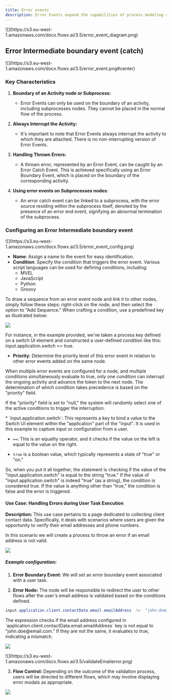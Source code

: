```yaml
---
title: Error events
description: Error Events expand the capabilities of process modeling and error handling within BPMN processing. These Error Event nodes enhance the BPMN standard and offer improved control over error management.
---
```


<Frame>
![](https://s3.eu-west-1.amazonaws.com/docx.flowx.ai/3.5/error_event_diagram.png)
</Frame>

## Error Intermediate boundary event (catch)

<Frame>
![](https://s3.eu-west-1.amazonaws.com/docx.flowx.ai/3.5/error_event.png#center)
</Frame>


### Key Characteristics

1. **Boundary of an Activity node or Subprocess:**
   - Error Events can only be used on the boundary of an activity, including subprocesses nodes. They cannot be placed in the normal flow of the process.

2. **Always Interrupt the Activity:**
   - It's important to note that Error Events always interrupt the activity to which they are attached. There is no non-interrupting version of Error Events.

3. **Handling Thrown Errors:**
   - A thrown error, represented by an Error Event, can be caught by an Error Catch Event. This is achieved specifically using an Error Boundary Event, which is placed on the boundary of the corresponding activity.

4. **Using error events on Subprocesses nodes**:
    - An error catch event can be linked to a subprocess, with the error source residing within the subprocess itself, denoted by the presence of an error end event, signifying an abnormal termination of the subprocess.


### Configuring an Error Intermediate boundary event

<Frame>
![](https://s3.eu-west-1.amazonaws.com/docx.flowx.ai/3.5/error_event_config.png)
</Frame>

* **Name**: Assign a name to the event for easy identification.
* **Condition**: Specify the condition that triggers the error event. Various script languages can be used for defining conditions, including:
    - MVEL
    - JavaScript
    - Python
    - Groovy


<Info>
To draw a sequence from an error event node and link it to other nodes, simply follow these steps: right-click on the node, and then select the option to "Add Sequence."
</Info>

<Info>
When crafting a condition, use a predefined key as illustrated below:

![](https://s3.eu-west-1.amazonaws.com/docx.flowx.ai/3.5/error_events_key.gif)

For instance, in the example provided, we've taken a process key defined on a switch UI element and constructed a user-defined condition like this: input.application.switch == true.
</Info>

* **Priority**: Determine the priority level of this error event in relation to other error events added on the same node.

When multiple error events are configured for a node, and multiple conditions simultaneously evaluate to true, only one condition can interrupt the ongoing activity and advance the token to the next node. The determination of which condition takes precedence is based on the "priority" field.

If the "priority" field is set to "null," the system will randomly select one of the active conditions to trigger the interruption.

<Info>
* `input.application.switch`: This represents a key to bind a value to the Switch UI element within the "application" part of the "input". It is used in this example to capture input or configuration from a user.

* `==`: This is an equality operator, and it checks if the value on the left is equal to the value on the right.

* `true` is a boolean value, which typically represents a state of "true" or "on."

So, when you put it all together, the statement is checking if the value of the "input.application.switch" is equal to the string "true." If the value of "input.application.switch" is indeed "true" (as a string), the condition is considered true. If the value is anything other than "true," the condition is false and the error is triggered.
</Info>

#### Use Case: Handling Errors during User Task Execution

**Description:** This use case pertains to a page dedicated to collecting client contact data. Specifically, it deals with scenarios where users are given the opportunity to verify their email addresses and phone numbers.

<Check>
In this scenario we will create a process to throw an error if an email address is not valid.
</Check>

![](https://s3.eu-west-1.amazonaws.com/docx.flowx.ai/3.5/error_ev_task.png)

##### Example configuration:

1. **Error Boundary Event:** We will set an error boundary event associated with a user task.

2. **Error Node:** The node will be responsible to redirect the user to other flows after the user's email address is validated based on the conditions defined.

```java
input.application.client.contactData.email.emailAddress  !=  "john.doe@email.com"
```
<Info>
The expression checks if the email address configured in `application.client.contactData.email.emailAddress` key is not equal to "john.doe@email.com." If they are not the same, it evaluates to true, indicating a mismatch.

![](https://s3.eu-west-1.amazonaws.com/docx.flowx.ai/3.5/error_key.png)

</Info>

<Frame>
![](https://s3.eu-west-1.amazonaws.com/docx.flowx.ai/3.5/validateEmailerror.png)
</Frame>

3. **Flow Control:** Depending on the outcome of the validation process, users will be directed to different flows, which may involve displaying error modals as appropriate.

![](https://s3.eu-west-1.amazonaws.com/docx.flowx.ai/3.5/error_email.gif)

